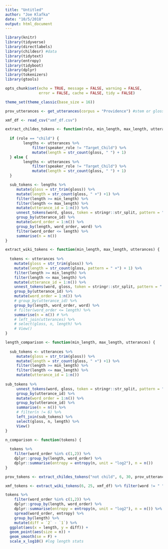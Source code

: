 ```yaml
---
title: "Untitled"
author: "Joe Klafka"
date: "10/5/2018"
output: html_document
---
```


```r
library(knitr)
library(tidyverse)
library(directlabels)
library(childesr) #data
library(tidytext)
library(entropy)
library(tidyboot)
library(dplyr)
library(tokenizers)
library(gtools)

opts_chunk$set(echo = TRUE, message = FALSE, warning = FALSE, 
               error = FALSE, cache = FALSE, tidy = FALSE)

theme_set(theme_classic(base_size = 16))
```


```r
prov_utterances <- get_utterances(corpus = "Providence") #stem or gloss

xmf_df <- read_csv("xmf_df.csv")

```

```r

extract_childes_tokens <- function(role, min_length, max_length, utterances) {
  
  if (role == "child") {
        lengths <- utterances %>%
            filter(speaker_role != "Target_Child") %>%
            mutate(length = str_count(gloss, " ") + 1)
  } else {
        lengths <- utterances %>%
            filter(speaker_role != "Target_Child") %>%
            mutate(length = str_count(gloss, " ") + 1)
  }

  sub_tokens <- lengths %>% 
     mutate(gloss = str_trim(gloss)) %>%
     mutate(length = str_count(gloss, " +") +1) %>%
     filter(length >= min_length) %>%
     filter(length <= max_length) %>%
     mutate(utterance_id = 1:n()) %>%
     unnest_tokens(word, gloss, token = stringr::str_split, pattern = " +") %>%
     group_by(utterance_id) %>%
     mutate(word_order = 1:n()) %>%
     group_by(length, word_order, word) %>%
     filter(word_order <= length) %>% 
     summarise(n = n()) 
}

extract_wiki_tokens <- function(min_length, max_length, utterances) {
  
  tokens <- utterances %>% 
    mutate(gloss = str_trim(gloss)) %>%
    mutate(length = str_count(gloss, pattern = " +") + 1) %>% 
    filter(length >= min_length) %>%
    filter(length <= max_length) %>%
    mutate(utterance_id = 1:n()) %>%
    unnest_tokens(word, gloss, token = stringr::str_split, pattern = " +") %>%
    group_by(utterance_id) %>%
    mutate(word_order = 1:n()) %>%
    # group_by(utterance_id) %>%
    group_by(length, word_order, word) %>%
    # filter(word_order <= length) %>% 
    summarise(n = n()) # %>%
    # left_join(utterances) %>%
    # select(gloss, n, length) %>%
    # View()
}

length_comparison <- function(min_length, max_length, utterances) {
  
  sub_tokens <- utterances %>% 
     mutate(gloss = str_trim(gloss)) %>%
     mutate(length = str_count(gloss, " +") +1) %>%
     filter(length >= min_length) %>%
     filter(length <= max_length) %>%
     mutate(utterance_id = 1:n())
  
sub_tokens %>%
     unnest_tokens(word, gloss, token = stringr::str_split, pattern = " +") %>%
     group_by(utterance_id) %>%
     mutate(word_order = 1:n()) %>%
     group_by(utterance_id) %>%
     summarise(n = n()) %>%
     # filter(n != 6) %>%
     left_join(sub_tokens) %>%
     select(gloss, n, length) %>%
     View()
}

n_comparison <- function(tokens) {
  
  tokens %>%
    filter(word_order %in% c(1,2)) %>%
    dplyr::group_by(length, word_order) %>%
    dplyr::summarise(entropy = entropy(n, unit = "log2"), n = n()) 
}

```

```r
prov_tokens <- extract_childes_tokens("not child", 6, 30, prov_utterances)

xmf_tokens <- extract_wiki_tokens(6, 25, xmf_df) %>% filter(word != " ") %>% filter(word != "")


```

```r
tokens %>%
    filter(word_order %in% c(1,2)) %>%
    dplyr::group_by(length, word_order) %>%
    dplyr::summarise(entropy = entropy(n, unit = "log2"), n = n()) %>%
    spread(word_order, entropy) %>%
    group_by(length) %>%
    mutate(diff = `2` - `1`) %>%
  ggplot(aes(x = length, y = diff)) +
  geom_point(aes(size = n)) +
  geom_smooth(se = F) +
  scale_x_log10() #log length stats

```